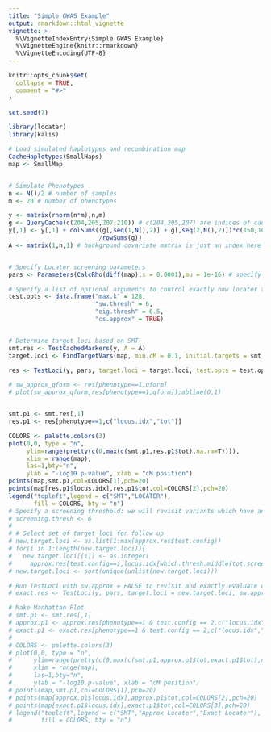 ```yaml
---
title: "Simple GWAS Example"
output: rmarkdown::html_vignette
vignette: >
  %\VignetteIndexEntry{Simple GWAS Example}
  %\VignetteEngine{knitr::rmarkdown}
  %\VignetteEncoding{UTF-8}
---
```


```r
knitr::opts_chunk$set(
  collapse = TRUE,
  comment = "#>"
)
```

```r
set.seed(7)

library(locater)
library(kalis)

# Load simulated haplotypes and recombination map
CacheHaplotypes(SmallHaps)
map <- SmallMap


# Simulate Phenotypes
n <- N()/2 # number of samples
m <- 20 # number of phenotypes

y <- matrix(rnorm(n*m),n,m)
g <- QueryCache(c(204,205,207,210)) # c(204,205,207) are indices of causal loci
y[,1] <- y[,1] + colSums((g[,seq(1,N(),2)] + g[,seq(2,N(),2)])*c(150,10,30,100)#c(150,8,20)
                         /rowSums(g))
A <- matrix(1,n,1) # background covariate matrix is just an index here


# Specify Locater screening parameters 
pars <- Parameters(CalcRho(diff(map),s = 0.0001),mu = 1e-16) # specify HMM parameters

# Specify a list of optional arguments to control exactly how locater tests each position. If more than one combination of testing parameters is desired, a data.frame with multiple rows can be given and locater will efficiently evaluate all testing options.
test.opts <- data.frame("max.k" = 128,
                        "sw.thresh" = 6,
                        "eig.thresh" = 6.5,
                        "cs.approx" = TRUE)


# Determine target loci based on SMT
smt.res <- TestCachedMarkers(y, A = A)
target.loci <- FindTargetVars(map, min.cM = 0.1, initial.targets = smt.res, smt.thresh = 3)

res <- TestLoci(y, pars, target.loci = target.loci, test.opts = test.opts, verbose = TRUE)

# sw_approx_qform <- res[phenotype==1,qform]
# plot(sw_approx_qform,res[phenotype==1,qform]);abline(0,1)


smt.p1 <- smt.res[,1]
res.p1 <- res[phenotype==1,c("locus.idx","tot")]

COLORS <- palette.colors(3)
plot(0,0, type = "n", 
     ylim=range(pretty(c(0,max(c(smt.p1,res.p1$tot),na.rm=T)))),
     xlim = range(map),
     las=1,bty="n",
     ylab = "-log10 p-value", xlab = "cM position")
points(map,smt.p1,col=COLORS[1],pch=20)
points(map[res.p1$locus.idx],res.p1$tot,col=COLORS[2],pch=20)
legend("topleft",legend = c("SMT","LOCATER"),
       fill = COLORS, bty = "n")
# Specify a screening threshold: we will revisit variants which have an approximate -log10 p-value greater than screening.thresh
# screening.thresh <- 6
# 
# # Select set of target loci for follow up
# new.target.loci <- as.list(1:max(approx.res$test.config))
# for(i in 1:length(new.target.loci)){
#   new.target.loci[[i]] <- as.integer(
#     approx.res[test.config==i,locus.idx[which.thresh.middle(tot,screening.thresh)],phenotype]$V1)}
# new.target.loci <- sort(unique(unlist(new.target.loci)))

# Run TestLoci with sw.approx = FALSE to revisit and exactly evaluate candidate loci
# exact.res <- TestLoci(y, pars, target.loci = new.target.loci, sw.approx = FALSE, test.opts = test.opts, verbose = TRUE)

# Make Manhattan Plot
# smt.p1 <- smt.res[,1]
# approx.p1 <- approx.res[phenotype==1 & test.config == 2,c("locus.idx","tot")]
# exact.p1 <- exact.res[phenotype==1 & test.config == 2,c("locus.idx","tot")]
# 
# COLORS <- palette.colors(3)
# plot(0,0, type = "n", 
#      ylim=range(pretty(c(0,max(c(smt.p1,approx.p1$tot,exact.p1$tot),na.rm=T)))),
#      xlim = range(map),
#      las=1,bty="n",
#      ylab = "-log10 p-value", xlab = "cM position")
# points(map,smt.p1,col=COLORS[1],pch=20)
# points(map[approx.p1$locus.idx],approx.p1$tot,col=COLORS[2],pch=20)
# points(map[exact.p1$locus.idx],exact.p1$tot,col=COLORS[3],pch=20)
# legend("topleft",legend = c("SMT","Approx Locater","Exact Locater"),
#        fill = COLORS, bty = "n")


```
